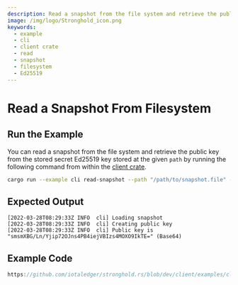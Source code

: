 ```yaml
---
description: Read a snapshot from the file system and retrieve the public key from the stored secret Ed25519 key
image: /img/logo/Stronghold_icon.png
keywords:
  - example
  - cli
  - client crate
  - read
  - snapshot
  - filesystem
  - Ed25519
---
```


# Read a Snapshot From Filesystem

## Run the Example

You can read a snapshot from the file system and retrieve the public key from the stored secret Ed25519 key stored at
the given `path` by running the following command from within the
[client crate](https://github.com/iotaledger/stronghold.rs/tree/dev/client).

```bash
cargo run --example cli read-snapshot --path "/path/to/snapshot.file" --client-path "client-path-0" --vault-path "vault-path" --record-path "record-path" --key "passphrase"
```

## Expected Output

```plaintext
[2022-03-28T08:29:33Z INFO  cli] Loading snapshot
[2022-03-28T08:29:33Z INFO  cli] Creating public key
[2022-03-28T08:29:33Z INFO  cli] Public key is "smsmXBG/Ln/Yjip72OJns4PB4iejVBIzs4MOXO9IkTE=" (Base64)
```

## Example Code

```rust reference
https://github.com/iotaledger/stronghold.rs/blob/dev/client/examples/cli/main.rs#L378-L405
```
